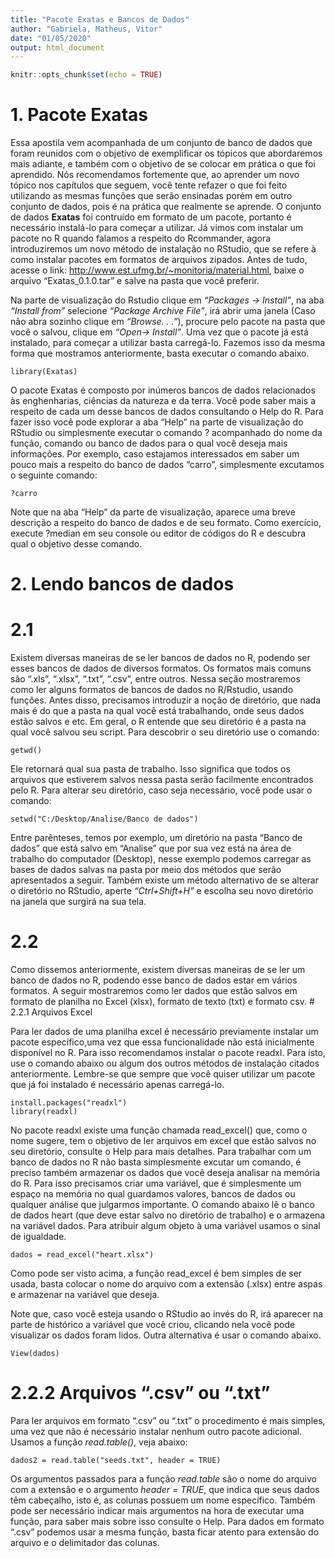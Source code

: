 ```yaml
---
title: "Pacote Exatas e Bancos de Dados"
author: "Gabriela, Matheus, Vitor"
date: "01/05/2020"
output: html_document
---
```


```r
knitr::opts_chunk$set(echo = TRUE)
```

# 1. Pacote  Exatas

Essa apostila vem acompanhada de um conjunto de banco de dados que foram reunidos com o objetivo de exemplificar os tópicos que abordaremos mais adiante, e também com o objetivo de se colocar em prática o que foi aprendido. Nós recomendamos fortemente que, ao aprender um novo tópico nos capítulos que seguem, você tente refazer o que foi feito utilizando as
mesmas funções que serão ensinadas porém em outro conjunto de dados, pois é na prática que realmente se aprende.
O conjunto de dados **Exatas** foi contruído em formato de um pacote, portanto é necessário instalá-lo para começar a utilizar. Já vimos com instalar um pacote no R quando falamos a respeito do Rcommander, agora introduziremos um novo método de instalação no RStudio, que se refere à como instalar pacotes em formatos de arquivos zipados. Antes de
tudo, acesse o link: <http://www.est.ufmg.br/~monitoria/material.html>, baixe o arquivo
“Exatas_0.1.0.tar” e salve na pasta que você preferir.

Na parte de visualização do Rstudio clique em *“Packages -> Install”*, na aba *“Install from”* selecione *“Package Archive File”*, irá abrir uma janela (Caso não abra sozinho clique em  *“Browse. . . ”*), procure pelo pacote na pasta que você o salvou, clique em *“Open-> Install”*.
Uma vez que o pacote já está instalado, para começar a utilizar basta carregá-lo. Fazemos
isso da mesma forma que mostramos anteriormente, basta executar o comando abaixo.

```
library(Exatas)

```

O pacote Exatas é composto por inúmeros bancos de dados relacionados às enghenharias, ciências da natureza e da terra. Você pode saber mais a respeito de cada um desse bancos de dados consultando o Help do
R. Para fazer isso você pode explorar a aba “Help” na parte de visualização do RStudio ou simplesmente executar o comando ? acompanhado do nome da função, comando ou banco de dados para o qual você deseja mais informações. Por exemplo, caso estajamos interessados em saber um pouco mais a respeito do banco de dados “carro”, simplesmente excutamos o seguinte comando:


```
?carro

```
Note que na aba “Help” da parte de visualização, aparece uma breve descrição a respeito do banco de dados e de seu formato. Como exercício, execute ?median em seu console ou editor de códigos do R e descubra qual o objetivo desse comando.

# 2. Lendo bancos de dados
# 2.1

Existem diversas maneiras de se ler bancos de dados no R, podendo ser esses bancos de dados de diversos formatos. Os formatos mais comuns são “.xls”, “.xlsx”, “.txt”, “.csv”, entre outros. Nessa seção mostraremos como ler alguns formatos de bancos de dados no R/Rstudio, usando funções.
Antes disso, precisamos introduzir a noção de diretório, que nada mais é do que a pasta na qual você está trabalhando, onde seus dados estão salvos e etc. Em geral, o R entende que seu diretório é a pasta na qual você salvou seu script. Para descobrir o seu diretório use o comando:

```
getwd()

```

Ele retornará qual sua pasta de trabalho. Isso significa que todos os arquivos que estiverem salvos nessa pasta serão facilmente encontrados pelo R. Para alterar seu diretório, caso seja necessário, você pode usar o comando:
```
setwd("C:/Desktop/Analise/Banco de dados")
```

Entre parênteses, temos por exemplo, um diretório na pasta “Banco de dados” que está salvo em “Analise” que por sua vez está na área de trabalho do computador (Desktop), nesse exemplo podemos carregar as bases de dados salvas na pasta por meio dos métodos que serão apresentados a seguir.
Também existe um método alternativo de se alterar o diretório no RStudio, aperte *“Ctrl+Shift+H”* e escolha seu novo diretório na janela que surgirá na sua tela.

# 2.2

Como dissemos anteriormente, existem diversas maneiras de se ler um banco de dados no R, podendo esse banco de dados estar em vários formatos. A seguir mostraremos como ler dados que estão salvos em formato de planilha no Excel (xlsx), formato de texto (txt) e formato csv.
# 2.2.1 Arquivos Excel

Para ler dados de uma planilha excel é necessário previamente instalar um pacote específico,uma vez que essa funcionalidade não está inicialmente disponível no R. Para isso recomendamos instalar o pacote readxl. Para isto, use o comando abaixo ou algum dos outros métodos de instalação citados anteriormente. Lembre-se que sempre que você quiser utilizar um pacote que já foi instalado é necessário apenas carregá-lo.
```
install.packages("readxl")
library(readxl)
```
No pacote readxl existe uma função chamada read_excel() que, como o nome sugere, tem o objetivo de ler arquivos em excel que estão salvos no seu diretório, consulte o Help para mais detalhes. Para trabalhar com um banco de dados no R não basta simplesmente excutar um comando, é preciso também armazenar os dados que você deseja analisar na memória do R. Para isso precisamos criar uma variável, que é simplesmente um espaço na memória no
qual guardamos valores, bancos de dados ou qualquer análise que julgarmos importante. O comando abaixo lê o banco de dados heart (que deve estar salvo no diretório de trabalho) e o armazena na variável dados. Para atribuir algum objeto à uma variável usamos o sinal de igualdade.
```
dados = read_excel("heart.xlsx")
```
Como pode ser visto acima, a função read_excel é bem simples de ser usada, basta colocar o nome do arquivo com a extensão (.xlsx) entre aspas e armazenar na variável que deseja.

Note que, caso você esteja usando o RStudio ao invés do R, irá aparecer na parte de histórico a variável que você criou, clicando nela você pode visualizar os dados foram lidos. Outra alternativa é usar o comando abaixo.
```
View(dados)
```
# 2.2.2 Arquivos “.csv” ou “.txt”
Para ler arquivos em formato “.csv” ou “.txt” o procedimento é mais simples, uma vez que não é necessário instalar nenhum outro pacote adicional. Usamos a função *read.table()*, veja abaixo:

```
dados2 = read.table("seeds.txt", header = TRUE)
```
Os argumentos passados para a função *read.table* são o nome do arquivo com a extensão e o argumento *header = TRUE*, que indica que seus dados têm cabeçalho, isto é, as colunas possuem um nome específico. Também pode ser necessário indicar mais argumentos na hora de executar uma função, para saber mais sobre isso consulte o Help. Para dados em formato “.csv” podemos usar a mesma função, basta ficar atento para extensão do arquivo e o delimitador das colunas.
